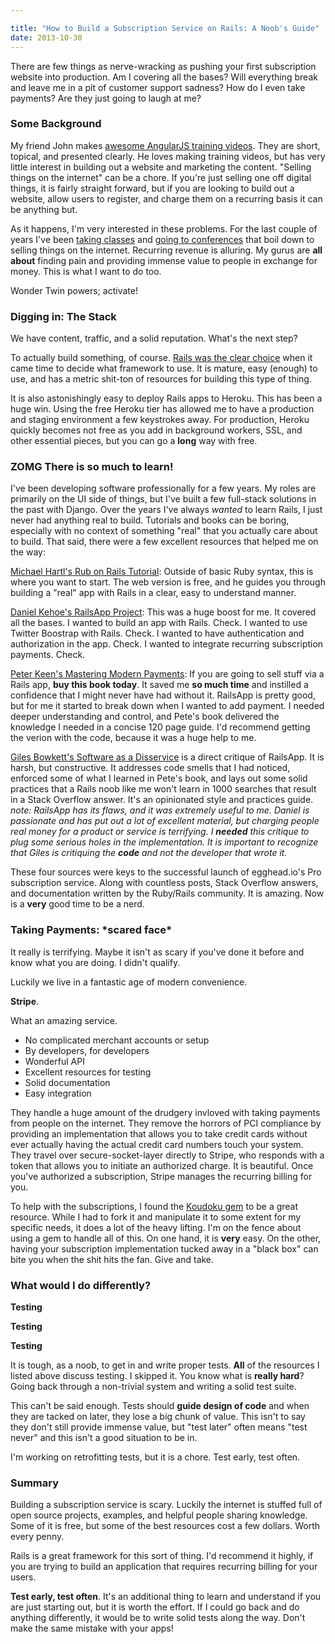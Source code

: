 ```yaml
---

title: "How to Build a Subscription Service on Rails: A Noob's Guide"
date: 2013-10-30
---
```


There are few things as nerve-wracking as pushing your first subscription
website into production. Am I covering all the bases? Will everything break and
leave me in a pit of customer support sadness? How do I even take payments? Are
they just going to laugh at me?

### Some Background

My friend John makes [awesome AngularJS training videos](https://egghead.io). They are short, topical, and
presented clearly. He loves making training videos, but has very little interest
in building out a website and marketing the content. "Selling things on the
internet" can be a chore. If you're just selling one off digital things, it is
fairly straight forward, but if you are looking to build out a website, allow
users to register, and charge them on a recurring basis it can be anything but.

As it happens, I'm very interested in these problems. For the last couple of
years I've been [taking
classes](https://www.joelhooks.com/blog/2013/06/07/what-i-learned-from-brennan-dunns-consultancy-masterclass-w-slash-sketchnotes/)
and [going to
conferences](https://www.joelhooks.com/blog/2013/06/06/my-sketchnotes-and-thoughts-from-baconbizconf-2013/)
that boil down to selling things on the internet. Recurring revenue is alluring.
My gurus are **all about** finding pain and providing immense value to people in
exchange for money. This is what I want to do too.

Wonder Twin powers; activate!

### Digging in: The Stack

We have content, traffic, and a solid reputation. What's the next step?

To actually build something, of course. [Rails was the clear
choice](https://www.joelhooks.com/blog/2013/09/15/why-i-built-an-angularjs-training-site-on-rails/)
when it came time to decide what framework to use. It is mature, easy (enough)
to use, and has a metric shit-ton of resources for building this type of thing.

It is also astonishingly easy to deploy Rails apps to Heroku. This has been a
huge win. Using the free Heroku tier has allowed me to have a production and
staging environment a few keystrokes away. For production, Heroku quickly becomes not free as you add in background workers, SSL, and other essential pieces, but you can go a **long** way with free.

### ZOMG There is so much to learn!

I've been developing software professionally for a few years. My roles are
primarily on the UI side of things, but I've built a few full-stack solutions in
the past with Django. Over the years I've always _wanted_ to learn Rails, I just
never had anything real to build. Tutorials and books can be boring, especially
with no context of something "real" that you actually care about to build. That
said, there were a few excellent resources that helped me on the way:

[Michael Hartl's Rub on Rails Tutorial](https://ruby.railstutorial.org/): Outside
of basic Ruby syntax, this is where you want to start. The web version is free,
and he guides you through building a "real" app with Rails in a clear, easy to
understand manner.

[Daniel Kehoe's RailsApp Project](https://railsapps.github.io/): This was a huge
boost for me. It covered all the bases. I wanted to build an app with Rails.
Check. I wanted to use Twitter Boostrap with Rails. Check. I wanted to have
authentication and authorization in the app. Check. I wanted to integrate
recurring subscription payments. Check.

[Peter Keen's Mastering Modern
Payments](https://www.petekeen.net/mastering-modern-payments): If you are going
to sell stuff via a Rails app, **buy this book today**. It saved me **so much
time** and instilled a confidence that I might never have had without it.
RailsApp is pretty good, but for me it started to break down when I wanted to
add payment. I needed deeper understanding and control, and Pete's book
delivered the knowledge I needed in a concise 120 page guide. I'd recommend
getting the verion with the code, because it was a huge help to me.

[Giles Bowkett's Software as a
Disservice](https://gilesbowkett.blogspot.com/2013/10/new-ebook-software-as-disservice-fixing.html)
is a direct critique of RailsApp. It is harsh, but constructive. It addresses
code smells that I had noticed, enforced some of what I learned in Pete's book,
and lays out some solid practices that a Rails noob like me won't learn in 1000
searches that result in a Stack Overflow answer. It's an opinionated style and
practices guide. _note: RailsApp has its flaws, and it was extremely useful to
me. Daniel is passionate and has put out a lot of excellent material, but
charging people real money for a product or service is terrifying. I **needed**
this critique to plug some serious holes in the implementation. It is important
to recognize that Giles is critiquing the **code** and not the developer that
wrote it._

These four sources were keys to the successful launch of egghead.io's Pro
subscription service. Along with countless posts, Stack Overflow answers, and
documentation written by the Ruby/Rails community. It is amazing. Now is a
**very** good time to be a nerd.

### Taking Payments: \*scared face\*

It really is terrifying. Maybe it isn't as scary if you've done it before and
know what you are doing. I didn't qualify.

Luckily we live in a fantastic age of modern convenience.

**Stripe**.

What an amazing service.

- No complicated merchant accounts or setup
- By developers, for developers
- Wonderful API
- Excellent resources for testing
- Solid documentation
- Easy integration

They handle a huge amount of the drudgery invloved with taking payments from
people on the internet. They remove the horrors of PCI compliance by providing
an implementation that allows you to take credit cards without ever actually
having the actual credit card numbers touch your system. They travel over
secure-socket-layer directly to Stripe, who responds with a token that allows
you to initiate an authorized charge. It is beautiful. Once you've authorized a
subscription, Stripe manages the recurring billing for you.

To help with the subscriptions, I found the [Koudoku
gem](https://github.com/andrewculver/koudoku) to be a great resource. While I
had to fork it and manipulate it to some extent for my specific needs, it does a
lot of the heavy lifting. I'm on the fence about using a gem to handle all of
this. On one hand, it is **very** easy. On the other, having your subscription
implementation tucked away in a "black box" can bite you when the shit hits the
fan. Give and take.

### What would I do differently?

**Testing**

**Testing**

**Testing**

It is tough, as a noob, to get in and write proper tests. **All** of the
resources I listed above discuss testing. I skipped it. You know what is
**really hard**? Going back through a non-trivial system and writing a solid
test suite.

This can't be said enough. Tests should **guide design of code** and when they
are tacked on later, they lose a big chunk of value. This isn't to say they
don't still provide immense value, but "test later" often means "test never" and
this isn't a good situation to be in.

I'm working on retrofitting tests, but it is a chore. Test early, test often.

### Summary

Building a subscription service is scary. Luckily the internet is stuffed full
of open source projects, examples, and helpful people sharing knowledge. Some of
it is free, but some of the best resources cost a few dollars. Worth every
penny.

Rails is a great framework for this sort of thing. I'd recommend it highly, if
you are trying to build an application that requires recurring billing for your
users.

**Test early, test often**. It's an additional thing to learn and understand if
you are just starting out, but it is worth the effort. If I could go back and do
anything differently, it would be to write solid tests along the way. Don't make
the same mistake with your apps!
